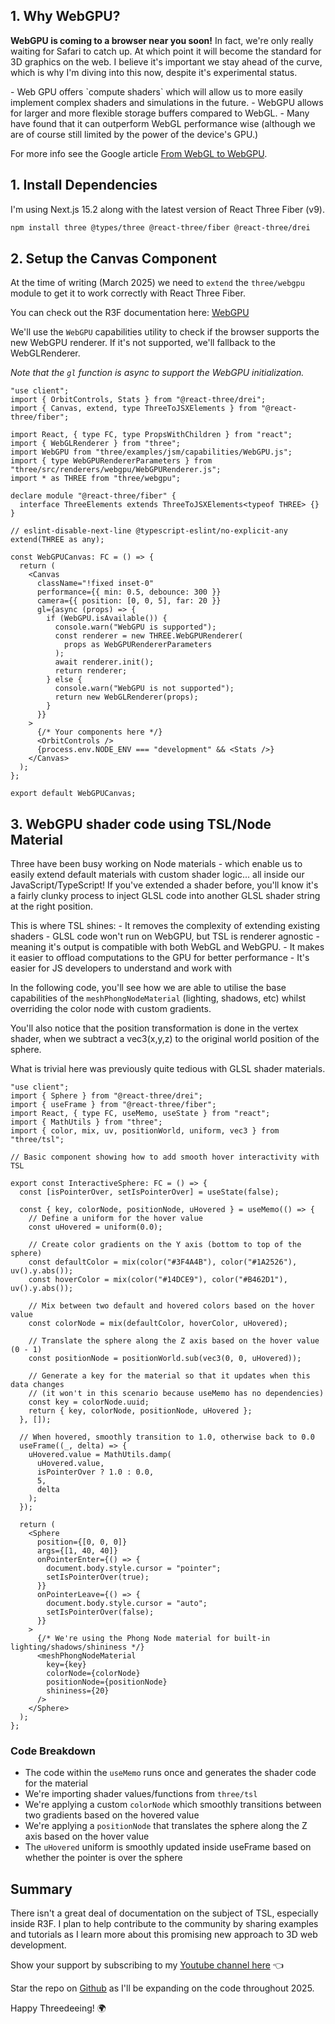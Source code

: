 ## 1. Why WebGPU?

**WebGPU is coming to a browser near you soon!** In fact, we're only really waiting for Safari to catch up. At which point it will become the standard for 3D graphics on the web.
I believe it's important we stay ahead of the curve, which is why I'm diving into this now, despite it's experimental status.

<Aside title='Benefits of WebGPU'>
- Web GPU offers `compute shaders` which will allow us to more easily implement complex shaders and simulations in the future.
- WebGPU allows for larger and more flexible storage buffers compared to WebGL.
- Many have found that it can outperform WebGL performance wise (although we are of course still limited by the power of the device's GPU.)

For more info see the Google article [From WebGL to WebGPU](https://developer.chrome.com/blog/from-webgl-to-webgpu).
</Aside>

## 1. Install Dependencies
I'm using Next.js 15.2 along with the latest version of React Three Fiber (v9).

```bash
npm install three @types/three @react-three/fiber @react-three/drei
```

## 2. Setup the Canvas Component

At the time of writing (March 2025) we need to `extend` the `three/webgpu` module to get it to work correctly with React Three Fiber.

You can check out the R3F documentation here: [WebGPU](https://r3f.docs.pmnd.rs/tutorials/v9-migration-guide#webgpu)

We'll use the `WebGPU` capabilities utility to check if the browser supports the new WebGPU renderer. 
If it's not supported, we'll fallback to the WebGLRenderer.

_Note that the `gl` function is async to support the WebGPU initialization._


```tsx {11-13, 16, 24-36} showLineNumbers
"use client";
import { OrbitControls, Stats } from "@react-three/drei";
import { Canvas, extend, type ThreeToJSXElements } from "@react-three/fiber";

import React, { type FC, type PropsWithChildren } from "react";
import { WebGLRenderer } from "three";
import WebGPU from "three/examples/jsm/capabilities/WebGPU.js";
import { type WebGPURendererParameters } from "three/src/renderers/webgpu/WebGPURenderer.js";
import * as THREE from "three/webgpu";

declare module "@react-three/fiber" {
  interface ThreeElements extends ThreeToJSXElements<typeof THREE> {}
}

// eslint-disable-next-line @typescript-eslint/no-explicit-any
extend(THREE as any);

const WebGPUCanvas: FC = () => {
  return (
    <Canvas
      className="!fixed inset-0"
      performance={{ min: 0.5, debounce: 300 }}
      camera={{ position: [0, 0, 5], far: 20 }}
      gl={async (props) => {
        if (WebGPU.isAvailable()) {
          console.warn("WebGPU is supported");
          const renderer = new THREE.WebGPURenderer(
            props as WebGPURendererParameters
          );
          await renderer.init();
          return renderer;
        } else {
          console.warn("WebGPU is not supported");
          return new WebGLRenderer(props);
        }
      }}
    >
      {/* Your components here */}
      <OrbitControls />
      {process.env.NODE_ENV === "development" && <Stats />}
    </Canvas>
  );
};

export default WebGPUCanvas;
```

## 3. WebGPU shader code using TSL/Node Material

Three have been busy working on Node materials - which enable us to easily extend default materials with custom shader logic... all inside our JavaScript/TypeScript!
If you've extended a shader before, you'll know it's a fairly clunky process to inject GLSL code into another GLSL shader string at the right position.

<Aside>
This is where TSL shines:
- It removes the complexity of extending existing shaders
- GLSL code won't run on WebGPU, but TSL is renderer agnostic - meaning it's output is compatible with both WebGL and WebGPU. 
- It makes it easier to offload computations to the GPU for better performance
- It's easier for JS developers to understand and work with
</Aside>

In the following code, you'll see how we are able to utilise the base capabilities of the `meshPhongNodeMaterial` (lighting, shadows, etc) whilst overriding the color node with custom gradients.

You'll also notice that the position transformation is done in the vertex shader, when we subtract a vec3(x,y,z) to the original world position of the sphere.

What is trivial here was previously quite tedious with GLSL shader materials.

```tsx title="InteractiveSphere.tsx" showLineNumbers
"use client";
import { Sphere } from "@react-three/drei";
import { useFrame } from "@react-three/fiber";
import React, { type FC, useMemo, useState } from "react";
import { MathUtils } from "three";
import { color, mix, uv, positionWorld, uniform, vec3 } from "three/tsl";

// Basic component showing how to add smooth hover interactivity with TSL

export const InteractiveSphere: FC = () => {
  const [isPointerOver, setIsPointerOver] = useState(false);

  const { key, colorNode, positionNode, uHovered } = useMemo(() => {
    // Define a uniform for the hover value
    const uHovered = uniform(0.0);

    // Create color gradients on the Y axis (bottom to top of the sphere)
    const defaultColor = mix(color("#3F4A4B"), color("#1A2526"), uv().y.abs());
    const hoverColor = mix(color("#14DCE9"), color("#B462D1"), uv().y.abs());

    // Mix between two default and hovered colors based on the hover value
    const colorNode = mix(defaultColor, hoverColor, uHovered);

    // Translate the sphere along the Z axis based on the hover value (0 - 1)
    const positionNode = positionWorld.sub(vec3(0, 0, uHovered));

    // Generate a key for the material so that it updates when this data changes
    // (it won't in this scenario because useMemo has no dependencies)
    const key = colorNode.uuid;
    return { key, colorNode, positionNode, uHovered };
  }, []);

  // When hovered, smoothly transition to 1.0, otherwise back to 0.0
  useFrame((_, delta) => {
    uHovered.value = MathUtils.damp(
      uHovered.value,
      isPointerOver ? 1.0 : 0.0,
      5,
      delta
    );
  });

  return (
    <Sphere
      position={[0, 0, 0]}
      args={[1, 40, 40]}
      onPointerEnter={() => {
        document.body.style.cursor = "pointer";
        setIsPointerOver(true);
      }}
      onPointerLeave={() => {
        document.body.style.cursor = "auto";
        setIsPointerOver(false);
      }}
    >
      {/* We're using the Phong Node material for built-in lighting/shadows/shininess */}
      <meshPhongNodeMaterial
        key={key}
        colorNode={colorNode}
        positionNode={positionNode}
        shininess={20}
      />
    </Sphere>
  );
};

```

### Code Breakdown
- The code within the `useMemo` runs once and generates the shader code for the material
- We're importing shader values/functions from `three/tsl`
- We're applying a custom `colorNode` which smoothly transitions between two gradients based on the hovered value 
- We're applying a `positionNode` that translates the sphere along the Z axis based on the hover value
- The `uHovered` uniform is smoothly updated inside useFrame based on whether the pointer is over the sphere

## Summary

There isn't a great deal of documentation on the subject of TSL, especially inside R3F. 
I plan to help contribute to the community by sharing examples and tutorials as I learn more about this promising new approach to 3D web development.

Show your support by subscribing to my [Youtube channel here](https://www.youtube.com/@pragmattic-dev) 👈

Star the repo on [Github](https://github.com/prag-matt-ic/react-three-tsl-playground/tree/main) as I'll be expanding on the code throughout 2025.

Happy Threedeeing! 🌍